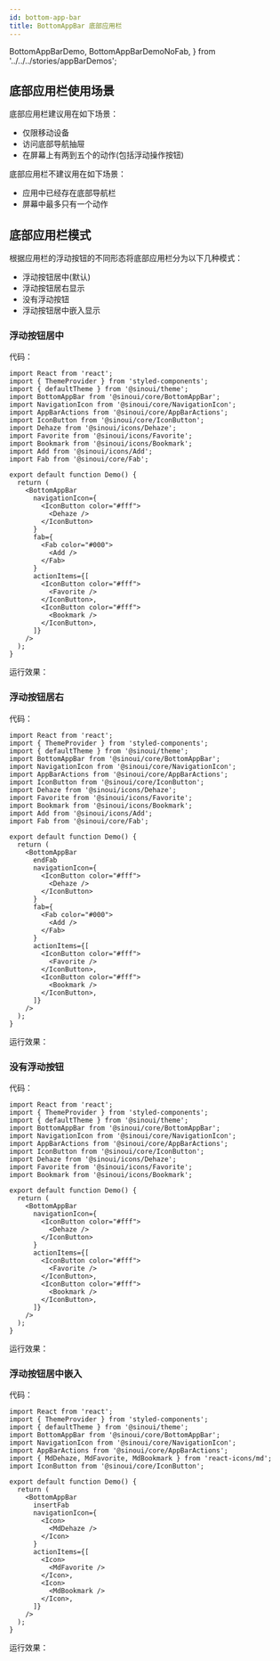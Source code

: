 ```yaml
---
id: bottom-app-bar
title: BottomAppBar 底部应用栏
---
```


  BottomAppBarDemo,
  BottomAppBarDemoNoFab,
} from '../../../stories/appBarDemos';

## 底部应用栏使用场景

底部应用栏建议用在如下场景：

- 仅限移动设备
- 访问底部导航抽屉
- 在屏幕上有两到五个的动作(包括浮动操作按钮)

底部应用栏不建议用在如下场景：

- 应用中已经存在底部导航栏
- 屏幕中最多只有一个动作

## 底部应用栏模式

根据应用栏的浮动按钮的不同形态将底部应用栏分为以下几种模式：

- 浮动按钮居中(默认)
- 浮动按钮居右显示
- 没有浮动按钮
- 浮动按钮居中嵌入显示

### 浮动按钮居中

代码：

```tsx
import React from 'react';
import { ThemeProvider } from 'styled-components';
import { defaultTheme } from '@sinoui/theme';
import BottomAppBar from '@sinoui/core/BottomAppBar';
import NavigationIcon from '@sinoui/core/NavigationIcon';
import AppBarActions from '@sinoui/core/AppBarActions';
import IconButton from '@sinoui/core/IconButton';
import Dehaze from '@sinoui/icons/Dehaze';
import Favorite from '@sinoui/icons/Favorite';
import Bookmark from '@sinoui/icons/Bookmark';
import Add from '@sinoui/icons/Add';
import Fab from '@sinoui/core/Fab';

export default function Demo() {
  return (
    <BottomAppBar
      navigationIcon={
        <IconButton color="#fff">
          <Dehaze />
        </IconButton>
      }
      fab={
        <Fab color="#000">
          <Add />
        </Fab>
      }
      actionItems={[
        <IconButton color="#fff">
          <Favorite />
        </IconButton>,
        <IconButton color="#fff">
          <Bookmark />
        </IconButton>,
      ]}
    />
  );
}
```

运行效果：

<CardStoryLayout height={200}>
  <BottomAppBarDemo style={{ position: 'relative', alignSelf: 'flex-end' }} />
</CardStoryLayout>

### 浮动按钮居右

代码：

```tsx
import React from 'react';
import { ThemeProvider } from 'styled-components';
import { defaultTheme } from '@sinoui/theme';
import BottomAppBar from '@sinoui/core/BottomAppBar';
import NavigationIcon from '@sinoui/core/NavigationIcon';
import AppBarActions from '@sinoui/core/AppBarActions';
import IconButton from '@sinoui/core/IconButton';
import Dehaze from '@sinoui/icons/Dehaze';
import Favorite from '@sinoui/icons/Favorite';
import Bookmark from '@sinoui/icons/Bookmark';
import Add from '@sinoui/icons/Add';
import Fab from '@sinoui/core/Fab';

export default function Demo() {
  return (
    <BottomAppBar
      endFab
      navigationIcon={
        <IconButton color="#fff">
          <Dehaze />
        </IconButton>
      }
      fab={
        <Fab color="#000">
          <Add />
        </Fab>
      }
      actionItems={[
        <IconButton color="#fff">
          <Favorite />
        </IconButton>,
        <IconButton color="#fff">
          <Bookmark />
        </IconButton>,
      ]}
    />
  );
}
```

运行效果：

<CardStoryLayout height={200}>
  <BottomAppBarDemo
    endFab
    style={{ position: 'relative', alignSelf: 'flex-end' }}
  />
</CardStoryLayout>

### 没有浮动按钮

代码：

```tsx
import React from 'react';
import { ThemeProvider } from 'styled-components';
import { defaultTheme } from '@sinoui/theme';
import BottomAppBar from '@sinoui/core/BottomAppBar';
import NavigationIcon from '@sinoui/core/NavigationIcon';
import AppBarActions from '@sinoui/core/AppBarActions';
import IconButton from '@sinoui/core/IconButton';
import Dehaze from '@sinoui/icons/Dehaze';
import Favorite from '@sinoui/icons/Favorite';
import Bookmark from '@sinoui/icons/Bookmark';

export default function Demo() {
  return (
    <BottomAppBar
      navigationIcon={
        <IconButton color="#fff">
          <Dehaze />
        </IconButton>
      }
      actionItems={[
        <IconButton color="#fff">
          <Favorite />
        </IconButton>,
        <IconButton color="#fff">
          <Bookmark />
        </IconButton>,
      ]}
    />
  );
}
```

运行效果：

<CardStoryLayout height={200}>
  <BottomAppBarDemoNoFab
    style={{ position: 'relative', alignSelf: 'flex-end' }}
  />
</CardStoryLayout>

### 浮动按钮居中嵌入

代码：

```tsx
import React from 'react';
import { ThemeProvider } from 'styled-components';
import { defaultTheme } from '@sinoui/theme';
import BottomAppBar from '@sinoui/core/BottomAppBar';
import NavigationIcon from '@sinoui/core/NavigationIcon';
import AppBarActions from '@sinoui/core/AppBarActions';
import { MdDehaze, MdFavorite, MdBookmark } from 'react-icons/md';
import IconButton from '@sinoui/core/IconButton';

export default function Demo() {
  return (
    <BottomAppBar
      insertFab
      navigationIcon={
        <Icon>
          <MdDehaze />
        </Icon>
      }
      actionItems={[
        <Icon>
          <MdFavorite />
        </Icon>,
        <Icon>
          <MdBookmark />
        </Icon>,
      ]}
    />
  );
}
```

运行效果：

<CardStoryLayout height={200}>
  <BottomAppBarDemo
    insertFab
    style={{ position: 'relative', alignSelf: 'flex-end' }}
  />
</CardStoryLayout>
